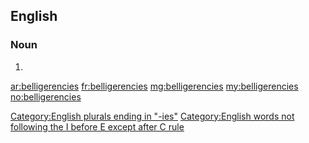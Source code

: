 ==English==

===Noun===
{{infl|en}}

# {{plural of|belligerency}}

[[Category:English plurals ending in "-ies"]]
[[Category:English words not following the I before E except after C rule]]

[[ar:belligerencies]]
[[fr:belligerencies]]
[[mg:belligerencies]]
[[my:belligerencies]]
[[no:belligerencies]]